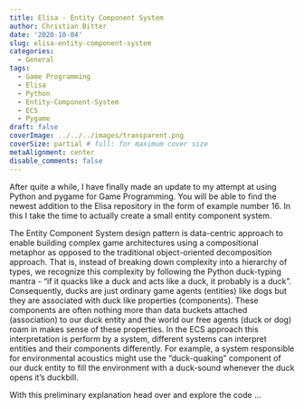 ```yaml
---
title: Elisa - Entity Component System
author: Christian Bitter
date: '2020-10-04'
slug: elisa-entity-component-system
categories:
  - General
tags:
  - Game Programming
  - Elisa
  - Python
  - Entity-Component-System
  - ECS
  - Pygame
draft: false
coverImage: ../../../images/transparent.png  
coverSize: partial # full: for maximum cover size
metaAlignment: center
disable_comments: false
---
```

After quite a while, I have finally made an update to my attempt at using Python and pygame for Game Programming. You will be able to find the newest addition to the Elisa repository in the form of example number 16. In this I take the time to actually create a small entity component system.

The Entity Component System design pattern is data-centric approach to enable building complex game architectures using a compositional metaphor as opposed to the traditional object-oriented decomposition approach. That is, instead of breaking down complexity into a hierarchy of types, we recognize this complexity by following the Python duck-typing mantra - "if it quacks like a duck and acts like a duck, it probably is a duck". Consequently, ducks are just ordinary game agents (entities) like dogs but they are associated with duck like properties (components). These components are often nothing more than data buckets attached (association) to our duck entity and the world our free agents (duck or dog) roam in makes sense of these properties. In the ECS approach this interpretation is perform by a system, different systems can interpret entities and their components differently. For example, a system responsible for environmental acoustics might use the "duck-quaking" component of our duck entity to fill the environment with a duck-sound whenever the duck opens it's duckbill.

With this preliminary explanation head over and explore the code ...
